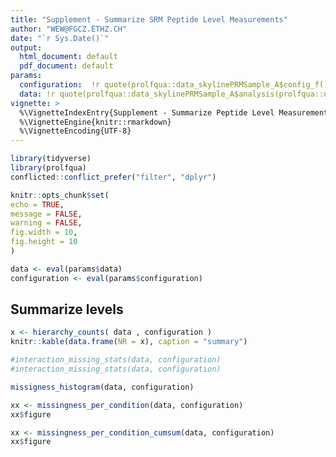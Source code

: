 ```yaml
---
title: "Supplement - Summarize SRM Peptide Level Measurements"
author: "WEW@FGCZ.ETHZ.CH"
date: "`r Sys.Date()`"
output:
  html_document: default
  pdf_document: default
params:
  configuration:  !r quote(prolfqua::data_skylinePRMSample_A$config_f())
  data: !r quote(prolfqua::data_skylinePRMSample_A$analysis(prolfqua::data_skylinePRMSample_A$data, prolfqua::data_skylinePRMSample_A$config_f()))
vignette: >
  %\VignetteIndexEntry{Supplement - Summarize Peptide Level Measurements}
  %\VignetteEngine{knitr::rmarkdown}
  %\VignetteEncoding{UTF-8}
---
```




```r
library(tidyverse)
library(prolfqua)
conflicted::conflict_prefer("filter", "dplyr")

knitr::opts_chunk$set(
echo = TRUE,
message = FALSE,
warning = FALSE,
fig.width = 10,
fig.height = 10
)

data <- eval(params$data)
configuration <- eval(params$configuration)

```

## Summarize levels

```r

x <- hierarchy_counts( data , configuration )
knitr::kable(data.frame(NR = x), caption = "summary")

```


```r

#interaction_missing_stats(data, configuration)
#interaction_missing_stats(data, configuration)

missigness_histogram(data, configuration)

```


```r
xx <- missingness_per_condition(data, configuration)
xx$figure
```



```r
xx <- missingness_per_condition_cumsum(data, configuration)
xx$figure
```
